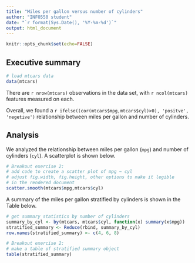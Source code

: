 ```yaml
---
title: "Miles per gallon versus number of cylinders"
author: "INFO550 student"
date: "`r format(Sys.Date(), '%Y-%m-%d')`"
output: html_document
---
```


<!--
	Breakout exercise 2:
	Add a code chunk that suppresses all code chunks from appearing
	in the rendered document.
-->

```r
knitr::opts_chunk$set(echo=FALSE)
```

## Executive summary

```r
# load mtcars data
data(mtcars)
```

<!--
	Breakout exercise 1:
	Add inline code below that counts the number of rows and columns
	in each data set. 
-->

There are `r nrow(mtcars)` observations in the data set, with `r ncol(mtcars)` features measured on each.

<!--
	Breakout exercise 2:
	Insert inline code below that renders as "positive" if the estimated 
	Pearson correlation between mph and cyl is >0 and "negative" if the 
	Pearson correlation is less than or equal to 0. 
-->

Overall, we found a `r ifelse((cor(mtcars$mpg,mtcars$cyl)>0), 'positve', 'negetive')` relationship between miles per gallon and number of cylinders.

## Analysis

We analyzed the relationship between miles per gallon (`mpg`) and number of 
cylinders (`cyl`). A scatterplot is shown below.

```r
# Breakout exercise 2:
# add code to create a scatter plot of mpg ~ cyl
# adjust fig.width, fig.height, other options to make it legible
# in the rendered document
scatter.smooth(mtcars$mpg,mtcars$cyl)

```

A summary of the miles per gallon stratified by cylinders is shown in the Table 
below. 

```r
# get summary statistics by number of cylinders
summary_by_cyl <- by(mtcars, mtcars$cyl, function(x) summary(x$mpg))
stratified_summary <- Reduce(rbind, summary_by_cyl)
row.names(stratified_summary) <- c(4, 6, 8)

# Breakout exercise 2:
# make a table of stratified summary object
table(stratified_summary)
```